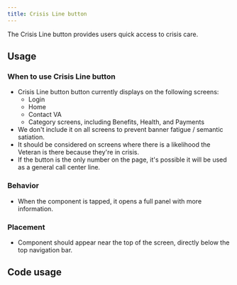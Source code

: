```yaml
---
title: Crisis Line button
---
```




The Crisis Line button provides users quick access to crisis care.

## Usage

### When to use Crisis Line button
- Crisis Line button button currently displays on the following screens:
     - Login
     - Home
     - Contact VA
     - Category screens, including Benefits, Health, and Payments
- We don't include it on all screens to prevent banner fatigue / semantic satiation.
- It should be considered on screens where there is a likelihood the Veteran is there because they're in crisis.
- If the button is the only number on the page, it's possible it will be used as a general call center line.

### Behavior
- When the component is tapped, it opens a full panel with more information.

### Placement
- Component should appear near the top of the screen, directly below the top navigation bar.

## Code usage


<ComponentTopInfo componentName="CrisisLineButton" example={exampleString} codeString={CrisisLineButtonString} />
